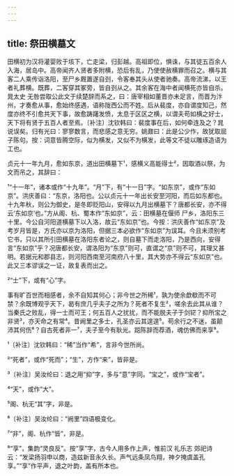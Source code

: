 ```yaml
---
---
---
```

title: 祭田横墓文
---







田横初为汉将灌婴败于垓下，亡走梁，归彭越。高祖即位，惧诛，与其徒五百余人入海，居岛中。高帝闻齐人贤者多附横，恐后有乱，乃使使赦横罪而召之。横与其客二人乘传诣洛阳，至尸乡厩置遂自刭，令客奉其头从使者驰奏。高帝流涕，以王者礼葬横。既葬，二客穿其冢旁，皆自刭从之。其余客在海中者闻横死亦皆自杀。晁太史 无咎尝取公此文于续楚辞而系之，曰：唐宰相如董晋亦未足言，而晋为汴州，才奏愈从事，愈始终感遇，语称陇西公而不姓。后从裴度，亦自谓度知己，然度亦终不引愈共天下事，故愈踌躇发愤，太息于区区之横，以谓夫苟如横之好士，天下将有贤于五百人者至焉。〔补注〕沈钦韩曰：裴度事在后，如何牵连及之？晁说误矣。归有光曰：寥寥数言，而悲感之意无穷。姚鼐曰：此是公少作，故犹取屈子陈句。按：词意皆腾空际，似为横发，又似不为横发，此等文不徒以雕琢造语为工也。

贞元十一年九月，愈如东京，道出田横墓下¹，感横义高能得士²，因取酒以祭，为文而吊之，其辞曰：

¹“十一年”，诸本或作“十九年”。“月”下，有“十一日”字。“如东京”，或作“东如京”。洪庆善曰：“东京，洛阳也。公以贞元十一年出长安至河阳，而后如东都也。十九年秋，则公为御史，是冬即贬阳山，安得以九月出横墓下？唐都长安，亦不得云‘东如京’也。”方从阁、杭、蜀本作“东如京”，云：田横墓在偃师 尸乡，洛阳东三十里。今公自河阳道横墓下以入洛，故云“东如京”也。今按：洪庆善作“如东京”及考岁月皆是，方氏亦以京为洛阳，但据三本必欲作“东如京”为误耳。今且未须别考它书，只以其所引田横墓在洛阳东者论之，则自墓下而走洛阳，乃是西向，安得言“东如京”乎？况唐都长安，谓洛阳为“东京”则可，直谓之“京”则不可，其理又甚明。若据元和郡县志，则河阳西南至河南府八十里，其大势亦不得云“东如京”也。此又三本谬误之一证，故复表而出之。

²“士”下，或有“心”字。

事有旷百世而相感者，余不自知其何心；非今世之所稀¹，孰为使余歔欷而不可禁？余既博观乎天下，曷有庶几乎夫子之所为？死者不复生²，嗟余去此其从谁？当秦氏之败乱，得一士而可王；何五百人之扰扰，而不能脱夫子于剑铓？抑所宝之非贤³，亦天命之有常⁴。昔阙里之多士，孔圣亦云其遑遑⁵。苟余行之不迷，虽颠沛其何伤⁶？自古死者非一⁷，夫子至今有耿光。跽陈辞而荐酒，魂仿佛而来享⁸。

¹〔补注〕沈钦韩曰：“稀”当作“希”，言非今世所尚。

²“死者”，或作“死而”；“生”，方作“来”，皆非是。

³〔补注〕吴汝纶曰：退之用“抑”字，多与“意”字同。“宝之”，或作“宝者”。

⁴“天”，或作“大”。

⁵阁、杭无“其”字，非是。

⁶〔补注〕吴汝纶曰：“阙里”四语极变化。

⁷“非”，阁、杭作“皆”，非是。

⁸“享”，集韵“灵良反”。按“享”字，古今人用多作上声，惟前汉 礼乐志 郊祀诗云：“发梁扬羽申以商，造兹新音永久长。声气远条凤鸟翔，神夕掩虞盖孔享。”“享”作平声，退之叶韵，盖有所本也。